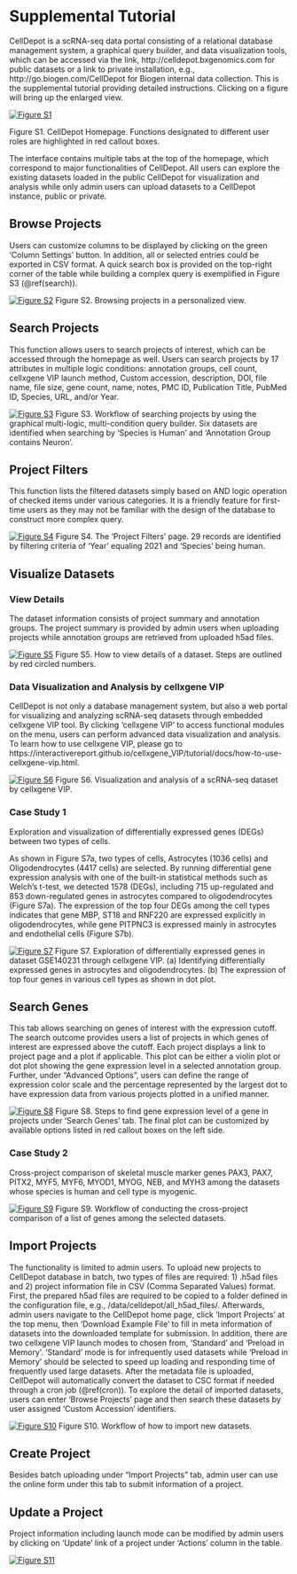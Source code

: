 # Supplemental Tutorial {#SITutorial}

CellDepot is a scRNA-seq data portal consisting of a relational database management system, a graphical query builder, and data visualization tools, which can be accessed via the link, http://celldepot.bxgenomics.com for public datasets or a link to private installation, e.g., http://go.biogen.com/CellDepot for Biogen internal data collection. This is the supplemental tutorial providing detailed instructions. Clicking on a figure will bring up the enlarged view.


[![Figure S1](figures/S1.jpg)](figures/S1.jpg)

Figure S1. CellDepot Homepage. Functions designated to different user roles are highlighted in red callout boxes.

The interface contains multiple tabs at the top of the homepage, which correspond to major functionalities of CellDepot. All users can explore the existing datasets loaded in the public CellDepot for visualization and analysis while only admin users can upload datasets to a CellDepot instance, public or private.

## 	Browse Projects
Users can customize columns to be displayed by clicking on the green 'Column Settings' button. In addition, all or selected entries could be exported in CSV format. A quick search box is provided on the top-right corner of the table while building a complex query is exemplified in Figure S3 (\@ref(search)).

[![Figure S2](figures/S2.jpg)](figures/S2.jpg)
Figure S2. Browsing projects in a personalized view.


## Search Projects {#search}
This function allows users to search projects of interest, which can be accessed through the homepage as well. Users can search projects by 17 attributes in multiple logic conditions: annotation groups, cell count, cellxgene VIP launch method, Custom accession, description, DOI, file name, file size, gene count, name, notes, PMC ID, Publication Title, PubMed ID, Species, URL, and/or Year.

[![Figure S3](figures/S3.jpg)](figures/S3.jpg)
Figure S3. Workflow of searching projects by using the graphical multi-logic, multi-condition query builder. Six datasets are identified when searching by 'Species is Human' and 'Annotation Group contains Neuron'.


## Project Filters

This function lists the filtered datasets simply based on AND logic operation of checked items under various categories. It is a friendly feature for first-time users as they may not be familiar with the design of the database to construct more complex query.

[![Figure S4](figures/S4.jpg)](figures/S4.jpg)
Figure S4. The 'Project Filters' page. 29 records are identified by filtering criteria of 'Year' equaling 2021 and 'Species' being human.

## Visualize Datasets
### View Details

The dataset information consists of project summary and annotation groups. The project summary is provided by admin users when uploading projects while annotation groups are retrieved from uploaded h5ad files.

[![Figure S5](figures/S5.jpg)](figures/S5.jpg)
Figure S5. How to view details of a dataset. Steps are outlined by red circled numbers.


### Data Visualization and Analysis by cellxgene VIP {#figures6}
CellDepot is not only a database management system, but also a web portal for visualizing and analyzing scRNA-seq datasets through embedded cellxgene VIP tool. By clicking 'cellxgene VIP' to access functional modules on the menu, users can perform advanced data visualization and analysis. To learn how to use cellxgene VIP, please go to https://interactivereport.github.io/cellxgene_VIP/tutorial/docs/how-to-use-cellxgene-vip.html.

[![Figure S6](figures/S6.jpg)](figures/S6.jpg)
Figure S6. Visualization and analysis of a scRNA-seq dataset by cellxgene VIP.

### Case Study 1

Exploration and visualization of differentially expressed genes (DEGs) between two types of cells.

As shown in Figure S7a, two types of cells, Astrocytes (1036 cells) and Oligodendrocytes (4417 cells) are selected. By running differential gene expression analysis with one of the built-in statistical methods such as Welch's t-test, we detected 1578 (DEGs), including 715 up-regulated and 853 down-regulated genes in astrocytes compared to oligodendrocytes (Figure S7a). The expression of the top four DEGs among the cell types indicates that gene MBP, ST18 and RNF220 are expressed explicitly in oligodendrocytes, while gene PITPNC3 is expressed mainly in astrocytes and endothelial cells (Figure S7b).

[![Figure S7](figures/S7.jpg)](figures/S7.jpg)
Figure S7. Exploration of differentially expressed genes in dataset GSE140231 through cellxgene VIP. (a) Identifying differentially expressed genes in astrocytes and oligodendrocytes. (b) The expression of top four genes in various cell types as shown in dot plot.

## Search Genes

This tab allows searching on genes of interest with the expression cutoff. The search outcome provides users a list of projects in which genes of interest are expressed above the cutoff.  Each project displays a link to project page and a plot if applicable. This plot can be either a violin plot or dot plot showing the gene expression level in a selected annotation group. Further, under "Advanced Options", users can define the range of expression color scale and the percentage represented by the largest dot to have expression data from various projects plotted in a unified manner. 

[![Figure S8](figures/S8.jpg)](figures/S8.jpg)
Figure S8. Steps to find gene expression level of a gene in projects under 'Search Genes' tab. The final plot can be customized by available options listed in red callout boxes on the left side.

### Case Study 2

Cross-project comparison of skeletal muscle marker genes PAX3, PAX7, PITX2, MYF5, MYF6, MYOD1, MYOG, NEB, and MYH3 among the datasets whose species is human and cell type is myogenic.  

[![Figure S9](figures/s9.jpg)](figures/s9.jpg)
Figure S9. Workflow of conducting the cross-project comparison of a list of genes among the selected datasets.


## Import Projects {#import}
The functionality is limited to admin users. To upload new projects to CellDepot database in batch, two types of files are required: 1) .h5ad files and 2) project information file in CSV (Comma Separated Values) format. First, the prepared h5ad files are required to be copied to a folder defined in the configuration file, e.g., /data/celldepot/all_h5ad_files/. Afterwards, admin users navigate to the CellDepot home page, click ‘Import Projects’ at the top menu, then ‘Download Example File’ to fill in meta information of datasets into the downloaded template for submission. In addition, there are two cellxgene VIP launch modes to chosen from, 'Standard' and 'Preload in Memory'. 'Standard' mode is for infrequently used datasets while 'Preload in Memory' should be selected to speed up loading and responding time of frequently used large datasets.
After the metadata file is uploaded, CellDepot will automatically convert the dataset to CSC format if needed through a cron job (\@ref(cron)). To explore the detail of imported datasets, users can enter ‘Browse Projects’ page and then search these datasets by user assigned 'Custom Accession' identifiers.

[![Figure S10](figures/S10.jpg)](figures/S10.jpg)
Figure S10. Workflow of how to import new datasets.

## Create Project
Besides batch uploading under "Import Projects" tab, admin user can use the online form under this tab to submit information of a project.

## Update a Project
Project information including launch mode can be modified by admin users by clicking on 'Update' link of a project under 'Actions' column in the table.

[![Figure S11](figures/s11.jpg)](figures/s11.jpg)

